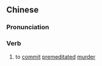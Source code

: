 {{also|故杀}}
==Chinese==
{{zh-forms|s=故杀}}

===Pronunciation===
{{zh-pron
|m=gùshā
|mn=kò͘-sat
|cat=v
}}

===Verb===
{{zh-verb}}

# {{lb|zh|archaic}} to [[commit]] [[premeditated]] [[murder]]